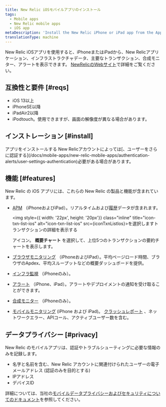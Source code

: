 ```yaml
---
title: New Relic iOSモバイルアプリのインストール
tags:
  - Mobile apps
  - New Relic mobile apps
  - iOS app
metaDescription: 'Install the New Relic iPhone or iPad app from the App Store to view your New Relic account''s apps, infrastructure data, key transactions, and alerts.'
translationType: machine
---
```



New Relic iOSアプリを使用すると、iPhoneまたはiPadから、New Relicアプリケーション、インフラストラクチャデータ、主要なトランザクション、合成モニター、アラートを表示できます。 [NewRelicのWebサイト](https://newrelic.com/mobility)で詳細をご覧ください。

## 互換性と要件 [#reqs]

* iOS 13以上
* iPhoneSE以降
* iPadAir2以降
* iPodtouch。使用できますが、画面の解像度が異なる場合があります。

## インストレーション [#install]

<ButtonGroup>
  <ButtonLink
    data-tessen="stitchedPathLinkClick"
    role="button"
    to="https://itunes.apple.com/us/app/new-relic/id594038638?ls=1&mt=8"
    variant="primary"
  >
    アプリをインストールする
  </ButtonLink>
</ButtonGroup>

<Callout variant="tip">
  New Relicアカウントによっては[、ユーザーをさらに認証する](/docs/mobile-apps/new-relic-mobile-apps/authentication-alerts/user-settings-authentication)必要がある場合があります。
</Callout>

## 機能 [#features]

New Relic の iOS アプリには、これらの New Relic の製品と機能が含まれています。

* [APM](/docs/apm) （iPhoneおよびiPad）。リアルタイムおよび[履歴](#time)データが含まれます。

  <img style={{ width: '22px', height: '20px'}} class="inline" title="icon-txn-list-ios" alt="icon-txn-list-ios" src={iconTxnListIos}>を選択しますトランザクションの詳細を表示する</img>

  アイコン。 **概要チャート** を選択して、上位5つのトランザクションの要約チャートを表示します。

* [ブラウザモニタリング](/docs/browser) （iPhoneおよびiPad）。平均ページロード時間、ブラウザのApdex、平均スループットなどの概要ダッシュボードを提供。

* [インフラ監視](/docs/infrastructure) （iPhoneのみ）。

* [アラート](#ios-alerts) （iPhone、iPad）。アラートやデプロイメントの通知を受け取ることができます。

* [合成モニター](#synthetics) （iPhoneのみ）。

* [モバイルモニタリング](#monitoring) (iPhone および iPad)。 [クラッシュレポート](/docs/mobile-monitoring/mobile-monitoring-ui/mobile-app-dashboards/mobile-apps-crash-dashboard) 、ネットワークエラー、APIコール、アクティブユーザー数を含む。

## データプライバシー [#privacy]

New Relic のモバイルアプリは、認証やトラブルシューティングに必要な情報のみを記録します。

* 名字と名前を含む、New Relic アカウントに関連付けられたユーザーの電子メールアドレス (認証のみを目的とする)
* IPアドレス
* デバイスID

詳細については、当社の[モバイルデータプライバシーおよびセキュリティについてのドキュメント](/docs/mobile-monitoring/new-relic-mobile/get-started/security-mobile-apps)を参照してください。